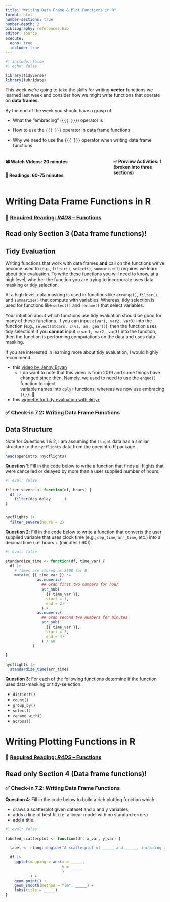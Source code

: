 ```yaml
---
title: "Writing Data Frame & Plot Functions in R"
format: html
number-sections: true
number-depth: 2
bibliography: references.bib
editor: source
execute: 
  echo: true
  include: true
---
```


```r
#| include: false
#| echo: false

library(tidyverse)
library(lubridate)

```

This week we're going to take the skills for writing **vector** functions we
learned last week and consider how we might write functions that operate on 
**data frames**.

By the end of the week you should have a grasp of:

<!-- add learning outcomes about using [[]] versus {{ }} to grab variables -->

<!-- add learning outcome about diffusion? -->

-   What the "embracing" (`{{{ }}}`) operator is

-   How to use the `{{{ }}}` operator in data frame functions

-   Why we need to use the `{{{ }}}` operator when writing data frame functions

::: columns
::: {.column width="60%"}
#### 📽 Watch Videos: 20 minutes

#### 📖 Readings: 60-75 minutes
:::

::: {.column width="5%"}
:::

::: {.column width="35%"}
#### ✅  Preview Activities: 1 (broken into three sections)
:::
:::

# Writing Data Frame Functions in R

### 📖 [Required Reading: *R4DS* -- Functions](https://r4ds.hadley.nz/functions#data-frame-functions)

::: callout-caution
# Read only Section 3 (Data frame functions)!
:::

## Tidy Evaluation

Writing functions that work with data frames **and** call on the functions we've become used to (e.g., `filter()`, `select()`, `summarise()`) requires we learn about tidy evaluation. To write these functions you will need to know, at a high level, whether the function you are trying to incorporate uses data masking or tidy selection.

At a high level, data masking is used in functions like `arrange()`, `filter()`, and `summarize()` that compute with variables. Whereas, tidy selection is used for functions like `select()` and `rename()` that select variables.

Your intuition about which functions use tidy evaluation should be good for many of these functions. If you can input `c(var1, var2, var3)` into the function (e.g., `select(mtcars, c(vs, am, gear))`), then the function uses tidy selection! If you **cannot** input `c(var1, var2, var3)` into the function, then the function is performing computations on the data and uses data masking.

If you are interested in learning more about tidy evaluation, I would highly recommend:

-   this [video by Jenny Bryan](https://youtu.be/2BXPLnLMTYo?si=ry4tHOD77DWagvxn)
    -   I do want to note that this video is from 2019 and some things have changed since then. Namely, we used to need to use the `enquo()` function to inject\
        variable names into `dplyr` functions, whereas we now use embracing `{{}}`. 🤗
-   this [vignette for tidy evaluation with `dplyr`](https://dplyr.tidyverse.org/articles/programming.html#:~:text=arrange()%20%2C%20count()%20%2C%20filter,my_variable%20not%20df%24my_variable%20)

### ✅  **Check-in 7.2: Writing Data Frame Functions**

::: callout-note
# Data Structure

Note for Questions 1 & 2, I am assuming the `flight` data has a similar structure to the `nycflights` data from the openintro R package.

```r
head(openintro::nycflights)
```
:::

**Question 1**: Fill in the code below to write a function that finds all flights that were cancelled or delayed by more than a user supplied number of hours:

```r
#| eval: false

filter_severe <- function(df, hours) { 
  df |> 
    filter(dep_delay _____)
}


nycflights |> 
  filter_severe(hours = 2)
```

**Question 2**: Fill in the code below to write a function that converts the user supplied variable that uses clock time (e.g., `dep_time`, `arr_time`, etc.) into a decimal time (i.e. hours + (minutes / 60)).

```r
#| eval: false

standardize_time <- function(df, time_var) {
  df |> 
    # Times are stored as 2008 for 8
    mutate( {{ time_var }} := 
              as.numeric(
                ## Grab first two numbers for hour
                str_sub(
                  {{ time_var }}, 
                  start = 1, 
                  end = 2)
                ) +  
              as.numeric(
                ## Grab second two numbers for minutes
                str_sub(
                  {{ time_var }}, 
                  start = 3, 
                  end = 4)
                ) / 60
            )
  
}

nycflights |> 
  standardize_time(arr_time)
```

**Question 3**: For each of the following functions determine if the function uses data-masking or tidy-selection:

-   `distinct()`
-   `count()`
-   `group_by()`
-   `select()`
-   `rename_with()`
-   `across()`

# Writing Plotting Functions in R

### 📖 [Required Reading: *R4DS* -- Functions](https://r4ds.hadley.nz/functions#plot-functions)

::: callout-caution
# Read only Section 4 (Data frame functions)!
:::

### ✅  **Check-in 7.2: Writing Data Frame Functions**

**Question 4**: Fill in the code below to build a rich plotting function which:

-   draws a scatterplot given dataset and x and y variables,
-   adds a line of best fit (i.e. a linear model with no standard errors)
-   add a title.

```r
#| eval: false

labeled_scatterplot <- function(df, x_var, y_var) {
  
  label <- rlang::englue("A scatterplot of _____ and _____, including a line of best fit.")
  
  df |> 
    ggplot(mapping = aes(x = _____, 
                         y = _____
                         )
           ) + 
    geom_point() + 
    geom_smooth(method = "lm", _____) +
    labs(title = _____)
}
```
